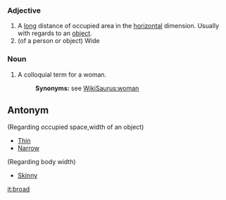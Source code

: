 {{rfc}}
=== Adjective ===
#A [[long]] distance of occupied area in the [[horizontal]] dimension.  Usually with regards to an [[object]].
#(of a person or object) Wide

=== Noun ===
#A colloquial term for a woman.
#:'''Synonyms:''' see [[WikiSaurus:woman]]


== Antonym ==
(Regarding occupied space,width of an object)
*[[Thin]] 
*[[Narrow]]
(Regarding body width)
*[[Skinny]] 

[[it:broad]]